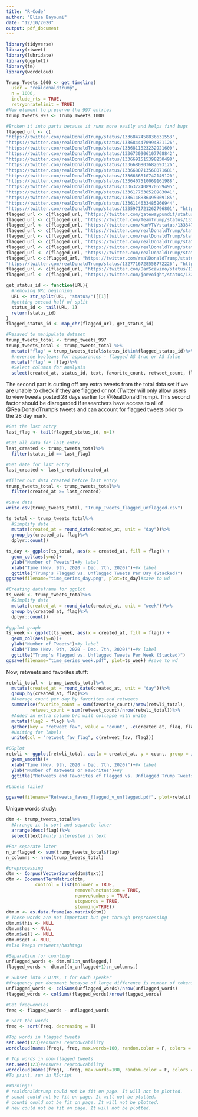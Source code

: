 ```yaml
---
title: "R-Code"
author: "Elisa Bayoumi"
date: "12/10/2020"
output: pdf_document
---
```


```r

library(tidyverse)
library(rtweet)
library(lubridate)
library(ggplot2)
library(tm)
library(wordcloud)
```


```r
Trump_Tweets_1000 <- get_timeline(
  user = "realdonaldtrump",
  n = 1000,
  include_rts = TRUE,
  retryonratelimit = TRUE)
#New element to preserve the 997 entries
trump_tweets_997 <- Trump_Tweets_1000
```

```r
#Broken it into parts because it runs more easily and helps find bugs
flagged_url <- c(
"https://twitter.com/realDonaldTrump/status/1336847458836631553",
"https://twitter.com/realDonaldTrump/status/1336844470994821126",
"https://twitter.com/realDonaldTrump/status/1336811823232921600",
"https://twitter.com/realDonaldTrump/status/1336730906107768842",
"https://twitter.com/realDonaldTrump/status/1336691515398250498",
"https://twitter.com/realDonaldTrump/status/1336680803682693126",
"https://twitter.com/realDonaldTrump/status/1336680713568071681",
"https://twitter.com/realDonaldTrump/status/1336666810742149120",
"https://twitter.com/realDonaldTrump/status/1336407510069161988",
"https://twitter.com/realDonaldTrump/status/1336322408970559495",
"https://twitter.com/realDonaldTrump/status/1336177638528983041",
"https://twitter.com/realDonaldTrump/status/1336148836495069185",
"https://twitter.com/realDonaldTrump/status/1336114633485266944",
"https://twitter.com/realDonaldTrump/status/1335971721262796801", "https://twitter.com/realDonaldTrump/status/1335761079750766592", "https://twitter.com/realDonaldTrump/status/1335739297459265537", "https://twitter.com/realDonaldTrump/status/1335775535717289984", "https://twitter.com/realDonaldTrump/status/1335775501739307009", "https://twitter.com/realDonaldTrump/status/1335775434546548737", "https://twitter.com/realDonaldTrump/status/1335761079750766592", "https://twitter.com/realDonaldTrump/status/1335739297459265537", "https://twitter.com/realDonaldTrump/status/1335736235239804928", "https://twitter.com/realDonaldTrump/status/1335713485020401671", "https://twitter.com/ScottAdamsSays/status/1335620794861252608", "https://twitter.com/realDonaldTrump/status/1335663612954898434", "https://twitter.com/TeamTrump/status/1335377409584017409", "https://twitter.com/OANN/status/1334590527451250688")
flagged_url <- c(flagged_url, "https://twitter.com/gatewaypundit/status/1334593386679050243", "https://twitter.com/christina_bobb/status/1334870568349405184", "https://twitter.com/MarkFinchem/status/1334890192327618560", "https://twitter.com/RudyGiuliani/status/1334959988306042882", "https://twitter.com/realDonaldTrump/status/1335462704006492160", "https://twitter.com/christina_bobb/status/1335258070633615361", "https://twitter.com/realDonaldTrump/status/1335460410267488261", "https://twitter.com/realDonaldTrump/status/1335413770139549697", "https://twitter.com/realDonaldTrump/status/1335406436247998464", "https://twitter.com/realDonaldTrump/status/1335052022530379776", "https://twitter.com/realDonaldTrump/status/1334994862299602947", "https://twitter.com/realDonaldTrump/status/1335057724485275656", "https://twitter.com/realDonaldTrump/status/1335057703568355330", "https://twitter.com/realDonaldTrump/status/1335052022530379776", "https://twitter.com/realDonaldTrump/status/1335032599283109890", "https://twitter.com/realDonaldTrump/status/1334994862299602947", "https://twitter.com/realDonaldTrump/status/1334949289160740866", "https://twitter.com/realDonaldTrump/status/1334858852337070083", "https://twitter.com/realDonaldTrump/status/1334848556176379907", "https://twitter.com/realDonaldTrump/status/1334670866051981312", "https://twitter.com/realDonaldTrump/status/1334617669316845580", "https://twitter.com/realDonaldTrump/status/1334611537688809472", "https://twitter.com/realDonaldTrump/status/1334606278388277253", "https://twitter.com/realDonaldTrump/status/1334573529107460096") 
flagged_url <- c(flagged_url, "https://twitter.com/TeamTrump/status/1334569329334083586", "https://twitter.com/TeamTrump/status/1334566301205925889", "https://twitter.com/realDonaldTrump/status/1334351957113311233", "https://twitter.com/realDonaldTrump/status/1334327894844248070", "https://twitter.com/realDonaldTrump/status/1334327603340201984", "https://twitter.com/realDonaldTrump/status/1334327470972137474", "https://twitter.com/realDonaldTrump/status/1334327204847775744", "https://twitter.com/realDonaldTrump/status/1334326746615865344", "https://twitter.com/realDonaldTrump/status/1334303260279234562", "https://twitter.com/realDonaldTrump/status/1334282156349267970", "https://twitter.com/AZGOP/status/1334165432161374209", "https://twitter.com/realDonaldTrump/status/1334240039639937026", "https://twitter.com/realDonaldTrump/status/1334167828035989506", "https://twitter.com/realDonaldTrump/status/1334167769575796739", "https://twitter.com/realDonaldTrump/status/1334001184298905601", "https://twitter.com/realDonaldTrump/status/1334155285909409801", "https://twitter.com/realDonaldTrump/status/1334001184298905601", "https://twitter.com/realDonaldTrump/status/1333988969785257984", "https://twitter.com/realDonaldTrump/status/1333975991518187521", "https://twitter.com/LouDobbs/status/1333912209311805446", "https://twitter.com/realDonaldTrump/status/1333888306178908163", "https://twitter.com/realDonaldTrump/status/1333856259662077954", "https://twitter.com/realDonaldTrump/status/1333773762374807553", "https://twitter.com/realDonaldTrump/status/1333772740483026944", "https://twitter.com/realDonaldTrump/status/1333771923214491648", "https://twitter.com/realDonaldTrump/status/1333771177005867008", "https://twitter.com/iheartmindy/status/1329901868315623424")
flagged_url <- c(flagged_url, "https://twitter.com/KamVTV/status/1333479464089628679", "https://twitter.com/thebradfordfile/status/1333562182232104965", "https://twitter.com/realDonaldTrump/status/1333615151904395264", "https://twitter.com/realDonaldTrump/status/1333558773152161793", "https://twitter.com/realDonaldTrump/status/1333558147512999938", "https://twitter.com/realDonaldTrump/status/1333464453778706433", "https://twitter.com/realDonaldTrump/status/1333410418119864320", "https://twitter.com/realDonaldTrump/status/1333410419554344964", "https://twitter.com/realDonaldTrump/status/1333244506871918599", "https://twitter.com/LizRNC/status/1333033172783738880", "https://twitter.com/realDonaldTrump/status/1333243285389914112", "https://twitter.com/realDonaldTrump/status/1333215466022727686", "https://twitter.com/realDonaldTrump/status/1333207778643628032", "https://twitter.com/realDonaldTrump/status/1333084358446551042", "https://twitter.com/realDonaldTrump/status/1333084321863888896", "https://twitter.com/realDonaldTrump/status/1333084257858834438", "https://twitter.com/realDonaldTrump/status/1332778938121203720") 
flagged_url <- c(flagged_url, "https://twitter.com/realDonaldTrump/status/1332776310196883461", "https://twitter.com/realDonaldTrump/status/1332552283553476608", "https://twitter.com/SenMastriano/status/1332398733401591808", "https://twitter.com/realDonaldTrump/status/1332407714304110597", "https://twitter.com/realDonaldTrump/status/1332380892682215424", "https://twitter.com/realDonaldTrump/status/1332352538855747584", "https://twitter.com/realDonaldTrump/status/1332349861774155778", "https://twitter.com/realDonaldTrump/status/1332337895584264197", "https://twitter.com/OANN/status/1331984934253125632", "https://twitter.com/OANN/status/1332002206208249856", "https://twitter.com/newsmax/status/1332264150312038400", "https://twitter.com/realDonaldTrump/status/1331987171700510720", "https://twitter.com/realDonaldTrump/status/1332317394165968899", "https://twitter.com/realDonaldTrump/status/1332317347722498048", "https://twitter.com/realDonaldTrump/status/1331987171700510720", "https://twitter.com/LLinWood/status/1331753058024517634", "https://twitter.com/realDonaldTrump/status/1331761131120103424", "https://twitter.com/Cernovich/status/1331707452304228352", "https://twitter.com/i/events/1308626736066617344", "https://twitter.com/replouiegohmert/status/1330606002299920387") 
flagged_url <- c(flagged_url, "https://twitter.com/realDonaldTrump/status/1331750037777510404", "https://twitter.com/realDonaldTrump/status/1331738816856666114", "https://twitter.com/realDonaldTrump/status/1331695288231333890", "https://twitter.com/realDonaldTrump/status/1331684437705302018", "https://twitter.com/realDonaldTrump/status/1331655154492448770", "https://twitter.com/Lrihendry/status/1331127441604145152", "https://twitter.com/realDonaldTrump/status/1331214247955738624", "https://twitter.com/LLinWood/status/1331315679321092097", "https://twitter.com/VicToensing/status/1329053473657249797", "https://twitter.com/VicToensing/status/1331249032006602753", "https://twitter.com/Lrihendry/status/1331390178624229376", "https://twitter.com/toddeherman/status/1331393990957047808", "https://twitter.com/justin_hart/status/1329886440449138689", "https://twitter.com/realDonaldTrump/status/1331393812728573952", "https://twitter.com/realDonaldTrump/status/1331225404351373313", "https://twitter.com/realDonaldTrump/status/1331219093563781122", "https://twitter.com/realDonaldTrump/status/1331214247955738624", "https://twitter.com/realDonaldTrump/status/1331086969183621120", "https://twitter.com/realDonaldTrump/status/1331057517095489539", "https://twitter.com/realDonaldTrump/status/1330737141794676736", "https://twitter.com/realDonaldTrump/status/1330732289018503170", "https://twitter.com/realDonaldTrump/status/1330367988621594625", "https://twitter.com/realDonaldTrump/status/1330555645213483016", "https://twitter.com/realDonaldTrump/status/1330487246236028935", "https://twitter.com/realDonaldTrump/status/1330137267680186371", "https://twitter.com/realDonaldTrump/status/1330374020613758977", "https://twitter.com/realDonaldTrump/status/1330367988621594625", "https://twitter.com/realDonaldTrump/status/1330368206968643584", "https://twitter.com/realDonaldTrump/status/1330368448552169474", "https://twitter.com/ChanelRion/status/1330196983966019586")
flagged_url <- c(flagged_url, "https://twitter.com/realDonaldTrump/status/1330351724553441282", "https://twitter.com/realDonaldTrump/status/1330351802508775426", "https://twitter.com/realDonaldTrump/status/1330327620148465664", "https://twitter.com/realDonaldTrump/status/1330325425667629058", "https://twitter.com/realDonaldTrump/status/1330323589170663426", "https://twitter.com/realDonaldTrump/status/1330319748660416513", "https://twitter.com/realDonaldTrump/status/1330259856662654978", "https://twitter.com/realDonaldTrump/status/1330248268656357376", "https://twitter.com/realDonaldTrump/status/1330137741078695939", "https://twitter.com/realDonaldTrump/status/1330137267680186371", "https://twitter.com/realDonaldTrump/status/1329963571250335744", "https://twitter.com/realDonaldTrump/status/1329963296854847492", "https://twitter.com/realDonaldTrump/status/1329963239170564098", "https://twitter.com/realDonaldTrump/status/1329871775707107335", "https://twitter.com/realDonaldTrump/status/1329871776889925636", "https://twitter.com/realDonaldTrump/status/1329784812257890306", "https://twitter.com/realDonaldTrump/status/1329780467663564806", "https://twitter.com/realDonaldTrump/status/1329761125404205057", "https://twitter.com/realDonaldTrump/status/1329760015314464770", "https://twitter.com/mtgreenee/status/1329261913834991616", "https://twitter.com/realDonaldTrump/status/1329298668403499009", "https://twitter.com/realDonaldTrump/status/1329521429575049231", "https://twitter.com/realDonaldTrump/status/1329478149609041927", "https://twitter.com/realDonaldTrump/status/1329459995893764102", "https://twitter.com/realDonaldTrump/status/1329424134166687744", "https://twitter.com/realDonaldTrump/status/1329405682706247683", "https://twitter.com/realDonaldTrump/status/1329401626763943936", "https://twitter.com/LizRNC/status/1329115371383697408")
flagged_url <- c(flagged_url, "https://twitter.com/realDonaldTrump/status/1329298668403499009", "https://twitter.com/realDonaldTrump/status/1329093126238203905", "https://twitter.com/realDonaldTrump/status/1329087255168708608", "https://twitter.com/realDonaldTrump/status/1329086548093014022", "https://twitter.com/realDonaldTrump/status/1329075487553974275", "https://twitter.com/realDonaldTrump/status/1329069814195871744", "https://twitter.com/realDonaldTrump/status/1329065945160175616", "https://twitter.com/realDonaldTrump/status/1329064787142172673", "https://twitter.com/realDonaldTrump/status/1329060562442067969", "https://twitter.com/realDonaldTrump/status/1329054683441278977", "https://twitter.com/realDonaldTrump/status/1328448530504163329", "https://twitter.com/realDonaldTrump/status/1328856932011167744", "https://twitter.com/realDonaldTrump/status/1328852352787484677", "https://twitter.com/realDonaldTrump/status/1328852354049957888", "https://twitter.com/realDonaldTrump/status/1328830381429288962")
flagged_url <- c(flagged_url, "https://twitter.com/realDonaldTrump/status/1328448530504163329", "https://twitter.com/realDonaldTrump/status/1328382287331856384", "https://twitter.com/realDonaldTrump/status/1328361451497664512", "https://twitter.com/realDonaldTrump/status/1328338241284616193", "https://twitter.com/realDonaldTrump/status/1328334945148952576", "https://twitter.com/alexbruesewitz/status/1327703244949377025", "https://twitter.com/alexbruesewitz/status/1327804135282978817", "https://twitter.com/realDonaldTrump/status/1328328547598000130", "https://twitter.com/realDonaldTrump/status/1328325907401093121", "https://twitter.com/realDonaldTrump/status/1328200072987893762", "https://twitter.com/kylenabecker/status/1327511568993701888", "https://twitter.com/realDonaldTrump/status/1328152465016020993", "https://twitter.com/realDonaldTrump/status/1328152466752491526", "https://twitter.com/realDonaldTrump/status/1328093294782509060", "https://twitter.com/realDonaldTrump/status/1327979630477922304")
flagged_url <-c(flagged_url, "https://twitter.com/realDonaldTrump/status/1327978710809661440", "https://twitter.com/GreggJarrett/status/1326250909282742276", "https://twitter.com/realDonaldTrump/status/1327960545929072645", "https://twitter.com/realDonaldTrump/status/1327958640309972992", "https://twitter.com/realDonaldTrump/status/1327956491056279552", "https://twitter.com/realDonaldTrump/status/1327952603318194178", "https://twitter.com/realDonaldTrump/status/1327750127679889409", "https://twitter.com/realDonaldTrump/status/1327708998662025216", "https://twitter.com/realDonaldTrump/status/1327717286778638340", "https://twitter.com/realDonaldTrump/status/1327717223142731779",
"https://twitter.com/realDonaldTrump/status/1327716728558772226", "https://twitter.com/realDonaldTrump/status/1327715767916392449", "https://twitter.com/realDonaldTrump/status/1327708998662025216", "https://twitter.com/realDonaldTrump/status/1327704841964183552", "https://twitter.com/realDonaldTrump/status/1327619653020110850", "https://twitter.com/realDonaldTrump/status/1327619654592892931", "https://twitter.com/realDonaldTrump/status/1327481814013906944")
flagged_url <- c(flagged_url, "https://twitter.com/DanScavino/status/1324578579250843648", "https://twitter.com/realDonaldTrump/status/1327438487537246210", "https://twitter.com/realDonaldTrump/status/1327413534901350400", "https://twitter.com/realDonaldTrump/status/1327103335195938817", "https://twitter.com/realDonaldTrump/status/1327407964404260870", "https://twitter.com/jmclghln/status/1326910605618503687", "https://twitter.com/realDonaldTrump/status/1327350069947936768", "https://twitter.com/realDonaldTrump/status/1327319294057848832", "https://twitter.com/realDonaldTrump/status/1327279929319432200", "https://twitter.com/realDonaldTrump/status/1327103335195938817", "https://twitter.com/realDonaldTrump/status/1327095398712946695", "https://twitter.com/realDonaldTrump/status/1326926226888544256", "https://twitter.com/ksorbs/status/1325176443215749121", "https://twitter.com/TrumpStudents/status/1326020907379400706", "https://twitter.com/realDonaldTrump/status/1326906607154900998", "https://twitter.com/realDonaldTrump/status/1326894138516774913", "https://twitter.com/realDonaldTrump/status/1326875863657361409", "https://twitter.com/realDonaldTrump/status/1326740844427304960", "https://twitter.com/TrumpWarRoom/status/1326721355107151872")
flagged_url <- c(flagged_url, "https://twitter.com/jonvoight/status/1326323889417322497", "https://twitter.com/realDonaldTrump/status/1326679385966047236", "https://twitter.com/realDonaldTrump/status/1326630618831130624", "https://twitter.com/realDonaldTrump/status/1326525851752656898", "https://twitter.com/realDonaldTrump/status/1326353226749386757", "https://twitter.com/realDonaldTrump/status/1326348976531136513", "https://twitter.com/realDonaldTrump/status/1326347841476890627", "https://twitter.com/realDonaldTrump/status/1326327582074220544", "https://twitter.com/realDonaldTrump/status/1326315284169445376", "https://twitter.com/realDonaldTrump/status/1326186297157963777", "https://twitter.com/realDonaldTrump/status/1326186126709821440", "https://twitter.com/realDonaldTrump/status/1325967327611981829", "https://twitter.com/realDonaldTrump/status/1325967220757966852", "https://twitter.com/realDonaldTrump/status/1325966661942435841")
```

```r
get_status_id <- function(URL){
  #removing URL beginning
  URL <- str_split(URL, "status/")[[1]]
  #getting second half of split
  status_id <- tail(URL, 1)
  return(status_id)
}
flagged_status_id <- map_chr(flagged_url, get_status_id)
```


```r
#Resaved to manipulate dataset
trump_tweets_total <- trump_tweets_997
trump_tweets_total <- trump_tweets_total %>%
  mutate("flag" = trump_tweets_total$status_id%in%flagged_status_id)%>%
  #reversee booleans for appearances - flagged AS true or AS false
  mutate("flag" = !flag)%>%
  #Select columns for analysis
  select(created_at, status_id, text, favorite_count, retweet_count, flag)
```

The second part is cutting off any extra tweets from the total data set if we are unable to check if they are flagged or not (Twitter will only allow users to view tweets posted 28 days earlier for @RealDonaldTrump). This second factor should be disregarded if researchers have access to all of @RealDonaldTrump's tweets and can account for flagged tweets prior to the 28 day mark.

```r
#Get the last entry
last_flag <- tail(flagged_status_id, n=1)

#Get all data for last entry
last_created <- trump_tweets_total%>%
  filter(status_id == last_flag)

#Get date for last entry
last_created <- last_created$created_at

#filter out data created before last entry
trump_tweets_total <- trump_tweets_total%>%
  filter(created_at >= last_created)

#Save data
write.csv(trump_tweets_total, "Trump_Tweets_flagged_unflagged.csv")
```


```r
ts_total <- trump_tweets_total%>%
  #Simplify date
  mutate(created_at = round_date(created_at, unit = "day"))%>%
  group_by(created_at, flag)%>%
  dplyr::count()

ts_day <- ggplot(ts_total, aes(x = created_at, fill = flag)) +
  geom_col(aes(y=n))+
  ylab("Number of Tweets")+#y label
  xlab("Time (Nov. 9th, 2020 - Dec. 7th, 2020)")+#x label
  ggtitle("Trump's Flagged vs. Unflagged Tweets Per Day (Stacked)")
ggsave(filename="time_series_day.png", plot=ts_day)#save to wd
```

```r
#Creating dataframe for ggplot
ts_week <- trump_tweets_total%>%
  #Simplify date
  mutate(created_at = round_date(created_at, unit = "week"))%>%
  group_by(created_at, flag)%>%
  dplyr::count()

#ggplot graph
ts_week <- ggplot(ts_week, aes(x = created_at, fill = flag)) +
  geom_col(aes(y=n))+
  ylab("Number of Tweets")+#y label
  xlab("Time (Nov. 9th, 2020 - Dec. 7th, 2020)")+#x label
  ggtitle("Trump's Flagged vs. Unflagged Tweets Per Week (Stacked)")
ggsave(filename="time_series_week.pdf", plot=ts_week) #save to wd
```

Now, retweets and favorites stuff:

```r
retwli_total <- trump_tweets_total%>%
  mutate(created_at = round_date(created_at, unit = "day"))%>%
  group_by(created_at, flag)%>%
  #Average count per day by favorites and retweets
  summarise(favorite_count = sum(favorite_count)/nrow(retwli_total),
         retweet_count = sum(retweet_count)/nrow(retwli_total))%>%
  #Added an extra column b/c will collapse with unite
  mutate(flag2 = flag) %>%
  gather(key = "retweet_fav", value = "count", -c(created_at, flag, flag2))%>%
  #Uniting for labels
  unite(col = "retweet_fav_flag", c(retweet_fav, flag2))

#GGplot
retwli <- ggplot(retwli_total, aes(x = created_at, y = count, group = interaction(retweet_fav_flag, flag), color = flag)) +
  geom_smooth()+
  xlab("Time (Nov. 9th, 2020 - Dec. 7th, 2020)")+#x label
  ylab("Number of Retweets or Favorites")+#y
  ggtitle("Retweets and Favorites of Flagged vs. Unflagged Trump Tweets Per Day")

#Labels failed

ggsave(filename="Retweets_faves_flagged_v_unflagged.pdf", plot=retwli)
```


Unique words study:
```r
dtm <- trump_tweets_total%>%
  #Arrange it to sort and separate later
  arrange(desc(flag))%>% 
  select(text)#only interested in text

#For separate later
n_unflagged <- sum(trump_tweets_total$flag)
n_columns <- nrow(trump_tweets_total)

#preprocessing
dtm <- Corpus(VectorSource(dtm$text))
dtm <- DocumentTermMatrix(dtm,
           control = list(tolower = TRUE,
                          removePunctuation = TRUE,
                          removeNumbers = TRUE,
                          stopwords = TRUE,
                          stemming=TRUE))
dtm.m <- as.data.frame(as.matrix(dtm))
# These words are not important but get through preprocessing
dtm.m$this <- NULL 
dtm.m$has <- NULL
dtm.m$will <- NULL
dtm.m$get <- NULL
#also keeps retweets/hashtags

#Separation for counting
unflagged_words <- dtm.m[1:n_unflagged,]
flagged_words <- dtm.m[(n_unflagged+1):n_columns,]

# Subset into 2 DTMs, 1 for each speaker
#frequency per document becayse of large difference is number of tokens
unflagged_words <- colSums(unflagged_words)/nrow(unflagged_words) 
flagged_words <- colSums(flagged_words)/nrow(flagged_words)

#Get frequencies
freq <- flagged_words - unflagged_words

# Sort the words
freq <- sort(freq, decreasing = T)
```

```r
#Top words in flagged tweets
set.seed(123)#ensures reproducability
wordcloud(names(freq), freq, max.words=100, random.color = F, colors = (brewer.pal(8,"Dark2")))

# Top words in non-flagged tweets
set.seed(123)#ensures reproducability
wordcloud(names(freq), -freq, max.words=100, random.color = F, colors = (brewer.pal(8,"Dark2")))
#To print, run in RScript

#Warnings:
# realdonaldtrump could not be fit on page. It will not be plotted.
# senat could not be fit on page. It will not be plotted.
# counti could not be fit on page. It will not be plotted.
# new could not be fit on page. It will not be plotted.

```


